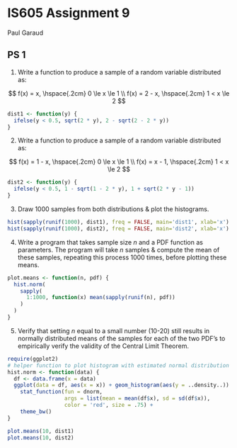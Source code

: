 # IS605 Assignment 9
Paul Garaud

## PS 1

(1) Write a function to produce a sample of a random variable distributed as:

$$
f(x) = x, \hspace{.2cm} 0 \le x \le 1 \\
f(x) = 2 - x, \hspace{.2cm} 1 < x \le 2
$$

```r
dist1 <- function(y) {
  ifelse(y < 0.5, sqrt(2 * y), 2 - sqrt(2 - 2 * y))
}
```

(2) Write a function to produce a sample of a random variable distributed as:

$$
f(x) = 1 - x, \hspace{.2cm} 0 \le x \le 1 \\
f(x) = x - 1, \hspace{.2cm} 1 < x \le 2
$$

```r
dist2 <- function(y) {
  ifelse(y < 0.5, 1 - sqrt(1 - 2 * y), 1 + sqrt(2 * y - 1))
}
```

(3) Draw 1000 samples from both distributions & plot the histograms.

```r
hist(sapply(runif(1000), dist1), freq = FALSE, main='dist1', xlab='x')
hist(sapply(runif(1000), dist2), freq = FALSE, main='dist2', xlab='x')
```

(4) Write a program that takes sample size $n$ and a PDF function as parameters. The program will take $n$ samples & compute the mean of these samples, repeating this process 1000 times, before plotting these means.

```r
plot.means <- function(n, pdf) {
  hist.norm(
    sapply(
      1:1000, function(x) mean(sapply(runif(n), pdf))
    )
  )
}
```

(5) Verify that setting $n$ equal to a small number (10-20) still results in normally distributed means of the samples for each of the two PDF's to empirically verify the validity of the Central Limit Theorem.

```r
require(ggplot2)
# helper function to plot histogram with estimated normal distribution
hist.norm <- function(data) {
  df <- data.frame(x = data)
  ggplot(data = df, aes(x = x)) + geom_histogram(aes(y = ..density..)) +
    stat_function(fun = dnorm, 
                  args = list(mean = mean(df$x), sd = sd(df$x)),
                  color = 'red', size = .75) +
    theme_bw()
}

plot.means(10, dist1)
plot.means(10, dist2)
```